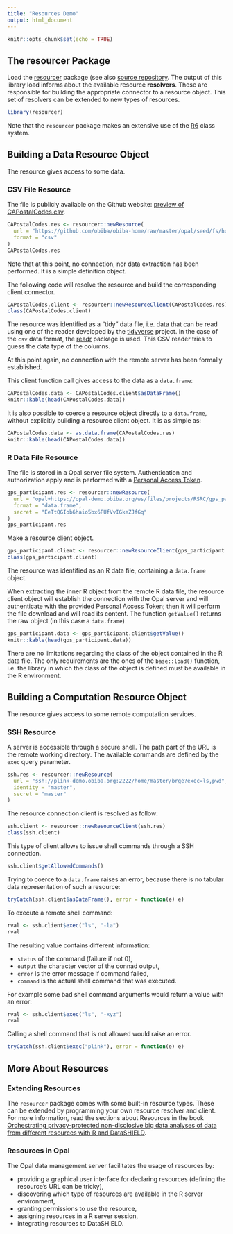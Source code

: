 ```yaml
---
title: "Resources Demo"
output: html_document
---
```


```r
knitr::opts_chunk$set(echo = TRUE)
```

## The resourcer Package

Load the [resourcer](https://cran.r-project.org/package=R6) package (see also [source repository](https://github.com/obiba/resourcer). The output of this library load informs about the available resource **resolvers**. These are responsible for building the appropriate connector to a resource object. This set of resolvers can be extended to new types of resources.

```r
library(resourcer)
```

Note that the `resourcer` package makes an extensive use of the [R6](https://cran.r-project.org/package=R6) class system.

## Building a Data Resource Object

The resource gives access to some data.

### CSV File Resource

The file is publicly available on the Github website: [preview of CAPostalCodes.csv](https://github.com/obiba/obiba-home/blob/master/opal/seed/fs/home/administrator/geo/CAPostalCodes.csv). 

```r
CAPostalCodes.res <- resourcer::newResource(
  url = "https://github.com/obiba/obiba-home/raw/master/opal/seed/fs/home/administrator/geo/CAPostalCodes.csv", 
  format = "csv"
)
CAPostalCodes.res
```

Note that at this point, no connection, nor data extraction has been performed. It is a simple definition object.

The following code will resolve the resource and build the corresponding client connector.

```r
CAPostalCodes.client <- resourcer::newResourceClient(CAPostalCodes.res)
class(CAPostalCodes.client)
```

The resource was identified as a "tidy" data file, i.e. data that can be read using one of the reader developed by the [tidyverse](https://www.tidyverse.org/) project. In the case of the `csv` data format, the [readr](https://readr.tidyverse.org/) package is used. This CSV reader tries to guess the data type of the columns.

At this point again, no connection with the remote server has been formally established.

This client function call gives access to the data as a `data.frame`:

```r
CAPostalCodes.data <- CAPostalCodes.client$asDataFrame()
knitr::kable(head(CAPostalCodes.data))
```
It is also possible to coerce a resource object directly to a `data.frame`, without explicitly building a resource client object. It is as simple as:

```r
CAPostalCodes.data <- as.data.frame(CAPostalCodes.res)
knitr::kable(head(CAPostalCodes.data))
```


### R Data File Resource

The file is stored in a Opal server file system. Authentication and authorization apply and is performed with a [Personal Access Token](http://opaldoc.obiba.org/en/latest/web-user-guide/my-profile.html#personal-access-tokens).

```r
gps_participant.res <- resourcer::newResource(
  url = "opal+https://opal-demo.obiba.org/ws/files/projects/RSRC/gps_participant.RData",
  format = "data.frame",
  secret = "EeTtQGIob6haio5bx6FUfVvIGkeZJfGq"
)
gps_participant.res
```
Make a resource client object.

```r
gps_participant.client <- resourcer::newResourceClient(gps_participant.res)
class(gps_participant.client)
```

The resource was identified as an R data file, containing a `data.frame` object.

When extracting the inner R object from the remote R data file, the resource client object will establish the connection with the Opal server and will authenticate with the provided Personal Access Token; then it will perform the file download and will read its content. The function ``getValue()`` returns the raw object (in this case a `data.frame`)

```r
gps_participant.data <- gps_participant.client$getValue()
knitr::kable(head(gps_participant.data))
```
There are no limitations regarding the class of the object contained in the R data file. The only requirements are the ones of the `base::load()` function, i.e. the library in which the class of the object is defined must be available in the R environment.

## Building a Computation Resource Object

The resource gives access to some remote computation services.

### SSH Resource

A server is accessible through a secure shell. The path part of the URL is the remote working directory. The available commands are defined by the `exec` query parameter.

```r
ssh.res <- resourcer::newResource(
  url = "ssh://plink-demo.obiba.org:2222/home/master/brge?exec=ls,pwd",
  identity = "master",
  secret = "master"
)
```

The resource connection client is resolved as follow:

```r
ssh.client <- resourcer::newResourceClient(ssh.res)
class(ssh.client)
```

This type of client allows to issue shell commands through a SSH connection.

```r
ssh.client$getAllowedCommands()
```

Trying to coerce to a `data.frame` raises an error, because there is no tabular data representation of such a resource:

```r
tryCatch(ssh.client$asDataFrame(), error = function(e) e)
```

To execute a remote shell command:

```r
rval <- ssh.client$exec("ls", "-la")
rval
```

The resulting value contains different information:

* `status` of the command (failure if not 0),
* `output` the character vector of the connad output,
* `error` is the error message if command failed,
* `command` is the actual shell command that was executed.

For example some bad shell command arguments would return a value with an error:

```r
rval <- ssh.client$exec("ls", "-xyz")
rval
```

Calling a shell command that is not allowed would raise an error.

```r
tryCatch(ssh.client$exec("plink"), error = function(e) e)
```

## More About Resources

### Extending Resources

The `resourcer` package comes with some built-in resource types. These can be extended by programming your own resource resolver and client. For more information, read the sections about Resources in the book [Orchestrating privacy-protected non-disclosive big data analyses of data from different resources with R and DataSHIELD](https://isglobal-brge.github.io/resource_bookdown).

### Resources in Opal

The Opal data management server facilitates the usage of resources by:

* providing a graphical user interface for declaring resources (defining the resource's URL can be tricky),
* discovering which type of resources are available in the R server environment,
* granting permissions to use the resource,
* assigning resources in a R server session,
* integrating resources to DataSHIELD.

